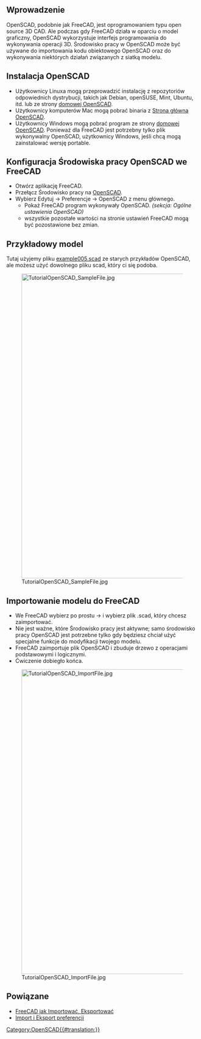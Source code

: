 <languages/>

{{TutorialInfo/pl
|Topic= Importowanie kodu OpenSCAD
|Level= Początkujący
|Time= 30 minut
|Author=r-frank
|FCVersion=0.16.6704
|Files=
}}

<span id="Introduction"></span>
==Wprowadzenie==

OpenSCAD, podobnie jak FreeCAD, jest oprogramowaniem typu open source 3D CAD. Ale podczas gdy FreeCAD działa w oparciu o model graficzny, OpenSCAD wykorzystuje interfejs programowania do wykonywania operacji 3D. Środowisko pracy w OpenSCAD może być używane do importowania kodu obiektowego OpenSCAD oraz do wykonywania niektórych działań związanych z siatką modelu.

<span id="Installing_OpenSCAD"></span>
==Instalacja OpenSCAD==

* Użytkownicy Linuxa mogą przeprowadzić instalację z repozytoriów odpowiednich dystrybucji, takich jak Debian, openSUSE, Mint, Ubuntu, itd. lub ze strony [http://www.openscad.org/ domowej OpenSCAD].
* Użytkownicy komputerów Mac mogą pobrać binaria z [http://www.openscad.org/ Strona główna OpenSCAD].<br />
* Użytkownicy Windows mogą pobrać program ze strony [http://www.openscad.org/ domowej OpenSCAD]. Ponieważ dla FreeCAD jest potrzebny tylko plik wykonywalny OpenSCAD, użytkownicy Windows, jeśli chcą mogą zainstalować wersję portable.

<span id="Configuring_OpenSCAD_workbench_in_FreeCAD"></span>
==Konfiguracja Środowiska pracy OpenSCAD we FreeCAD==

*Otwórz aplikację FreeCAD.
*Przełącz Środowisko pracy na [[OpenSCAD_Workbench/pl|OpenSCAD]].
*Wybierz Edytuj → Preferencje → OpenSCAD z menu głównego.
**Pokaż FreeCAD program wykonywały OpenSCAD. ''(sekcja: Ogólne ustawienia OpenSCAD)''
**wszystkie pozostałe wartości na stronie ustawień FreeCAD mogą być pozostawione bez zmian.

<span id="The_sample_model"></span>
==Przykładowy model==

Tutaj użyjemy pliku [https://github.com/openscad/openscad/blob/master/examples/Old/example005.scad example005.scad] ze starych przykładów OpenSCAD, ale możesz użyć dowolnego pliku scad, który ci się podoba.

[[Image:TutorialOpenSCAD SampleFile.jpg|800px]]

<span id="Importing_the_model_in_FreeCAD"></span>
==Importowanie modelu do FreeCAD==

* We FreeCAD wybierz po prostu {{KEY|Plik}} → {{KEY|Otwórz}} i wybierz plik .scad, który chcesz zaimportować.
* Nie jest ważne, które Środowisko pracy jest aktywne; samo środowisko pracy OpenSCAD jest potrzebne tylko gdy będziesz chciał użyć specjalne funkcje do modyfikacji twojego modelu.
* FreeCAD zaimportuje plik OpenSCAD i zbuduje drzewo z operacjami podstawowymi i logicznymi.
* Ćwiczenie dobiegło końca.

[[Image:TutorialOpenSCAD_ImportFile.jpg|800px]]

<span id="Related"></span>
==Powiązane== 

* [[FreeCAD_Howto_Import_Export|FreeCAD jak Importować, Eksportować]]
* [[Import_Export_Preferences/pl|Import i Eksport preferencji]]

[[Category:OpenSCAD{{#translation:}}]]